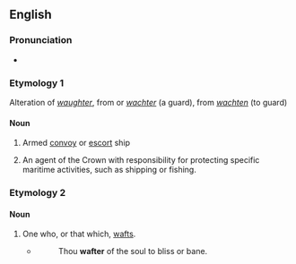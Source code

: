 ==English==

===Pronunciation===
* {{IPA|en|/ˈwɒftə(ɹ)/}}

===Etymology 1===
Alteration of {{etyl|enm|en}} ''[[waughter]]'', from {{etyl|dum|en}} or {{etyl|gml|en}} ''[[wachter]]'' (a guard), from ''[[wachten]]'' (to guard)

====Noun====
{{en-noun}}

# {{lb|en|obsolete}} Armed [[convoy]] or [[escort]] ship
# {{lb|en|obsolete}} An agent of the Crown with responsibility for protecting specific maritime activities, such as shipping or fishing.

===Etymology 2===
{{suffix|en|waft|er}}

====Noun====
{{en-noun}}

# One who, or that which, [[waft]]s.
#* {{rfdatek|en|Beaumont and Fletcher}}
#*: Thou '''wafter''' of the soul to bliss or bane.